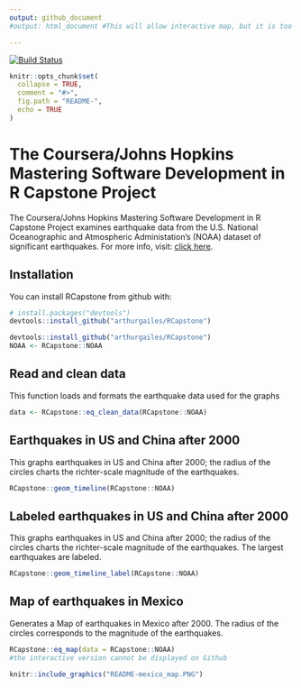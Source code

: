 ```yaml
---
output: github_document
#output: html_document #This will allow interactive map, but it is too big, and html doesn't work on github.

---
```

[![Build Status](https://travis-ci.org/arthurgailes/RCapstone.svg?branch=master)](https://travis-ci.org/arthurgailes/RCapstone)

<!-- README.md is generated from README.Rmd. Please edit that file -->

```r
knitr::opts_chunk$set(
  collapse = TRUE,
  comment = "#>",
  fig.path = "README-",
  echo = TRUE
)
```

# The Coursera/Johns Hopkins Mastering Software Development in R Capstone Project

The Coursera/Johns Hopkins Mastering Software Development in R Capstone Project examines earthquake data from  the U.S. National Oceanographic and Atmospheric Administation's (NOAA) dataset of significant earthquakes. For more info, visit: [click here](https://www.ngdc.noaa.gov/nndc/struts/form?t=101650&s=1&d=1).

## Installation

You can install RCapstone from github with:

```r
# install.packages("devtools")
devtools::install_github("arthurgailes/RCapstone")
```

```r
devtools::install_github("arthurgailes/RCapstone")
NOAA <- RCapstone::NOAA
```


## Read and clean data

This function loads and formats the earthquake data used for the graphs

```r
data <- RCapstone::eq_clean_data(RCapstone::NOAA)
```

## Earthquakes in US and China after 2000

This graphs earthquakes in US and China after 2000; the radius of the circles charts the richter-scale magnitude of the earthquakes.

```r
RCapstone::geom_timeline(RCapstone::NOAA)
```

## Labeled earthquakes in US and China after 2000

This graphs earthquakes in US and China after 2000; the radius of the circles
charts the richter-scale magnitude of the earthquakes. The largest earthquakes are labeled.

```r
RCapstone::geom_timeline_label(RCapstone::NOAA)
```

## Map of earthquakes in Mexico

Generates a Map of earthquakes in Mexico after 2000. The radius of the circles corresponds to the magnitude of the earthquakes.

```r
RCapstone::eq_map(data = RCapstone::NOAA)
#the interactive version cannot be displayed on Github
```


```r
knitr::include_graphics("README-mexico_map.PNG")
```